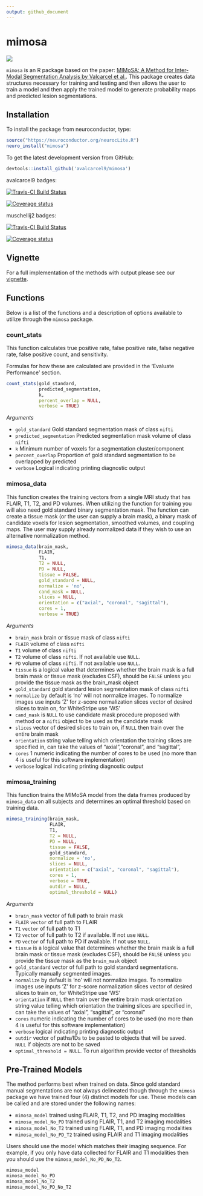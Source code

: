 ```yaml
---
output: github_document
---
```


<!-- README.md is generated from README.Rmd. Please edit that file -->
# mimosa

![](sticker.png)

`mimosa` is an R package based on the paper: [MIMoSA: A Method for Inter-Modal Segmentation Analysis by Valcarcel et al.](http://onlinelibrary.wiley.com/doi/10.1111/jon.12506/full). This package creates data structures necessary for training and testing and then allows the user to train a model and then apply the trained model to generate probability maps and predicted lesion segmentations.

## Installation

To install the package from neuroconductor, type:

```r
source("https://neuroconductor.org/neurocLite.R")
neuro_install("mimosa")
```

To get the latest development version from GitHub:

```r
devtools::install_github('avalcarcel9/mimosa')
```


avalcarcel9 badges:

[![Travis-CI Build Status](https://travis-ci.org/avalcarcel9/mimosa.svg?branch=master)](https://travis-ci.org/avalcarcel9/mimosa)

<!-- [![AppVeyor Build Status](https://ci.appveyor.com/api/projects/status/github/avalcarcel9/mimosa?branch=master&svg=true)](https://ci.appveyor.com/project/avalcarcel9/mimosa) -->

[![Coverage status](https://coveralls.io/repos/github/avalcarcel9/mimosa/badge.svg?branch=master)](https://coveralls.io/r/avalcarcel9/mimosa?branch=master)

muschellij2 badges:

[![Travis-CI Build Status](https://travis-ci.org/muschellij2/mimosa.svg?branch=master)](https://travis-ci.org/muschellij2/mimosa)

<!-- [![AppVeyor Build Status](https://ci.appveyor.com/api/projects/status/github/muschellij2/mimosa?branch=master&svg=true)](https://ci.appveyor.com/project/muschellij2/mimosa) -->

[![Coverage status](https://coveralls.io/repos/github/muschellij2/mimosa/badge.svg)](https://coveralls.io/r/muschellij2/mimosa?branch=master)

## Vignette

For a full implementation of the methods with output please see our [vignette](https://github.com/avalcarcel9/mimosa/blob/master/vignettes/mimosa_git.md).

## Functions

Below is a list of the functions and a description of options available to utilize through the `mimosa` package.

### count_stats

This function calculates true positive rate, false positive rate, false negative rate, false positive count, and sensitivity.

Formulas for how these are calculated are provided in the 'Evaluate Performance' section.

```r
count_stats(gold_standard, 
            predicted_segmentation, 
            k, 
            percent_overlap = NULL, 
            verbose = TRUE)
```

_Arguments_

- `gold_standard` Gold standard segmentation mask of class `nifti`
- `predicted_segmentation` Predicted segmentation mask volume of class `nifti`
- `k` Minimum number of voxels for a segmentation cluster/component
- `percent_overlap` Proportion of gold standard segmentation to be overlapped by predicted
- `verbose` Logical indicating printing diagnostic output

### mimosa_data

This function creates the training vectors from a single MRI study that has FLAIR, T1, T2, and PD volumes. When utilizing the function for training you will also need gold standard binary segmentation mask. The function can create a tissue mask (or the user can supply a brain mask), a binary mask of candidate voxels for lesion segmentation, smoothed volumes, and coupling maps. The user may supply already normalized data if they wish to use an alternative normalization method.

```r
mimosa_data(brain_mask, 
            FLAIR, 
            T1, 
            T2 = NULL, 
            PD = NULL, 
            tissue = FALSE, 
            gold_standard = NULL, 
            normalize = 'no', 
            cand_mask = NULL, 
            slices = NULL, 
            orientation = c("axial", "coronal", "sagittal"), 
            cores = 1, 
            verbose = TRUE)
```

_Arguments_

- `brain_mask` brain or tissue mask of class `nifti`
- `FLAIR` volume of class `nifti`
- `T1` volume of class `nifti`
- `T2` volume of class `nifti`. If not available use `NULL`.
- `PD` volume of class `nifti`. If not available use `NULL`.
- `tissue` is a logical value that determines whether the brain mask is a full brain mask or tissue mask (excludes CSF), should be `FALSE` unless you provide the tissue mask as the brain_mask object
- `gold_standard` gold standard lesion segmentation mask of class `nifti`
- `normalize` by default is 'no' will not  normalize images. To normalize images use inputs 'Z' for z-score normalization slices vector of desired slices to train on, for WhiteStripe use 'WS'
- `cand_mask` is `NULL` to use candidate mask procedure proposed with method or a `nifti` object to be used as the candidate mask
- `slices` vector of desired slices to train on, if `NULL` then train over the entire brain mask
- `orientation` string value telling which orientation the training slices are specified in, can take the values of "axial","coronal", and "sagittal", 
- `cores` 1 numeric indicating the number of cores to be used (no more than 4 is useful for this software implementation)
- `verbose` logical indicating printing diagnostic output

### mimosa_training 

This function trains the MIMoSA model from the data frames produced by `mimosa_data` on all subjects and determines an optimal threshold based on training data.


```r
mimosa_training(brain_mask, 
                FLAIR, 
                T1, 
                T2 = NULL, 
                PD = NULL, 
                tissue = FALSE, 
                gold_standard, 
                normalize = 'no', 
                slices = NULL, 
                orientation = c("axial", "coronal", "sagittal"), 
                cores = 1, 
                verbose = TRUE, 
                outdir = NULL, 
                optimal_threshold = NULL)
```

_Arguments_

- `brain_mask` vector of full path to brain mask
- `FLAIR` `vector` of full path to FLAIR
- `T1` `vector` of full path to T1
- `T2` `vector` of full path to T2 if available. If not use `NULL`.
- `PD` `vector` of full path to PD if available. If not use `NULL`.
- `tissue` is a logical value that determines whether the brain mask is a full brain mask or tissue mask (excludes CSF), should be `FALSE` unless you provide the tissue mask as the `brain_mask` object
- `gold_standard` vector of full path to gold standard segmentations. Typically manually segmented images.
- `normalize` by default is 'no' will not  normalize images. To normalize images use inputs 'Z' for z-score normalization slices vector of desired slices to train on, for WhiteStripe use 'WS'
- `orientation` if `NULL` then train over the entire brain mask orientation string value telling which orientation the training slices are specified in, can take the values of "axial", "sagittal", or "coronal"
- `cores` numeric indicating the number of cores to be used (no more than 4 is useful for this software implementation)
- `verbose` logical indicating printing diagnostic output
- `outdir` vector of paths/IDs to be pasted to objects that will be saved. `NULL` if objects are not to be saved
- `optimal_threshold = NULL`. To run algorithm provide vector of thresholds

## Pre-Trained Models

The method performs best when trained on data. Since gold standard manual segmentations are not always delineated though through the `mimosa` package we have trained four (4) distinct models for use. These models can be called and are stored under the following names:

- `mimosa_model` trained using FLAIR, T1, T2, and PD imaging modalities
- `mimosa_model_No_PD` trained using FLAIR, T1, and T2 imaging modalities
- `mimosa_model_No_T2` trained using FLAIR, T1, and PD imaging modalities
- `mimosa_model_No_PD_T2` trained using FLAIR and T1 imaging modalities

Users should use the model which matches their imaging sequence. For example, if you only have data collected for FLAIR and T1 modalities then you should use the `mimosa_model_No_PD_No_T2`.

```r
mimosa_model
mimosa_model_No_PD
mimosa_model_No_T2
mimosa_model_No_PD_No_T2
```


